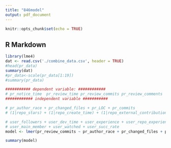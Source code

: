 ```yaml
---
title: "846model"
output: pdf_document
---
```


```r
knitr::opts_chunk$set(echo = TRUE)
```

## R Markdown
```r
library(lme4)
dat <- read.csv('./combine_data.csv', header = TRUE)
#head(pr_data)
summary(dat)
#pr_data<-scale(pr_data[1:19])
#summary(pr_data)
```

```r
########### dependent variable: ############
# pr_notice_time  pr_review_time pr_review_commits pr_review_comments
############ independent variable ###########

# pr_author_race + pr_changed_files + pr_LOC + pr_commits 
# (1|repo_stars) + (1|repo_create_time) + (1|repo_external_contribution) + (1|repo_team_size)

# user_followers + user_dev_time + user_experience + user_repo_experience
# user_main_member + user_watched + user_succ_rate
model <- lmer(pr_review_commits ~ pr_author_race + pr_changed_files + pr_LOC + pr_commits + (1|repo_stars) + (1|repo_create_time) + (1|repo_external_contribution) + (1|repo_team_size) + user_followers + user_dev_time + user_experience + user_repo_experience + user_main_member + user_watched + user_succ_rate, data = dat)

summary(model)
```


